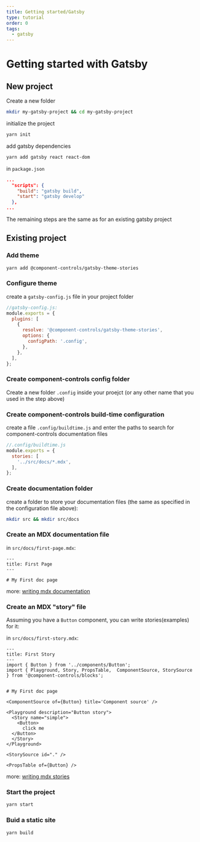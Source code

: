 ```yaml
---
title: Getting started/Gatsby
type: tutorial
order: 0
tags:
  - gatsby
---
```


# Getting started with Gatsby

## New project 

Create a new folder

```sh
mkdir my-gatsby-project && cd my-gatsby-project
```

initialize the project

```sh
yarn init
```

add gatsby dependencies

```sh
yarn add gatsby react react-dom
```

in `package.json`
```json
...
  "scripts": {
    "build": "gatsby build",
    "start": "gatsby develop"
  },
...
```

The remaining steps are the same as for an existing gatsby project

## Existing project

### Add theme

```sh
yarn add @component-controls/gatsby-theme-stories
```

### Configure theme

create a `gatsby-config.js` file in your project folder
```js
//gatsby-config.js:
module.exports = {
  plugins: [
    {
      resolve: '@component-controls/gatsby-theme-stories',
      options: {
        configPath: '.config',
      },
    },
  ],
};
```

### Create component-controls config folder

Create a new folder `.config` inside your proejct (or any other name that you used in the step above)


### Create component-controls build-time configuration

create a file `.config/buildtime.js` and enter the paths to search for component-controls documentation files

```js
//.config/buildtime.js
module.exports = {
  stories: [
    '../src/docs/*.mdx',
  ],
};
```

### Create documentation folder

create a folder to store your documentation files (the same as specified in the configuration file above):
```sh
mkdir src && mkdir src/docs
```

### Create an MDX documentation file

in `src/docs/first-page.mdx`:

```mdx
---
title: First Page
---

# My First doc page
```

more: [writing mdx documentation](/tutorial/mdx-documentation)


### Create an MDX "story" file

Assuming you have a `Button` component, you can write stories(examples) for it:

in `src/docs/first-story.mdx`:

```mdx
---
title: First Story
---
import { Button } from '../components/Button';
import { Playground, Story, PropsTable,  ComponentSource, StorySource  } from '@component-controls/blocks';


# My First doc page

<ComponentSource of={Button} title='Component source' />

<Playground description="Button story">
  <Story name="simple">
    <Button>
      click me
  </Button>
  </Story>
</Playground>

<StorySource id="." />

<PropsTable of={Button} />
```

more: [writing mdx stories](/tutorial/mdx-stories)

### Start the project

```sh
yarn start
```

### Buid a static site

```sh
yarn build
```